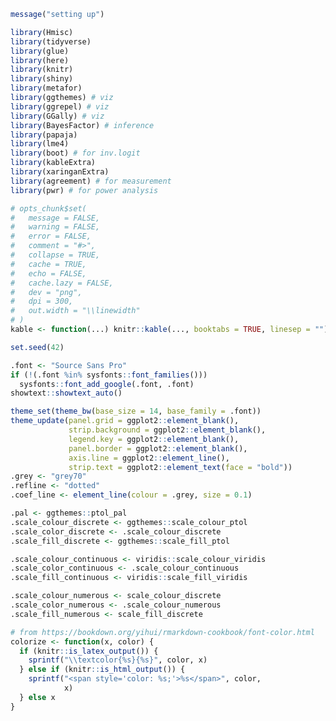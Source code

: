 ```r
message("setting up")

library(Hmisc)
library(tidyverse)
library(glue)
library(here)
library(knitr)
library(shiny)
library(metafor)
library(ggthemes) # viz
library(ggrepel) # viz
library(GGally) # viz
library(BayesFactor) # inference
library(papaja)
library(lme4)
library(boot) # for inv.logit
library(kableExtra)
library(xaringanExtra)
library(agreement) # for measurement
library(pwr) # for power analysis

# opts_chunk$set(
#   message = FALSE,
#   warning = FALSE,
#   error = FALSE,
#   comment = "#>",
#   collapse = TRUE,
#   cache = TRUE,
#   echo = FALSE,
#   cache.lazy = FALSE,
#   dev = "png",
#   dpi = 300,
#   out.width = "\\linewidth"
# )
kable <- function(...) knitr::kable(..., booktabs = TRUE, linesep = "")

set.seed(42)

.font <- "Source Sans Pro"
if (!(.font %in% sysfonts::font_families()))
  sysfonts::font_add_google(.font, .font)
showtext::showtext_auto()

theme_set(theme_bw(base_size = 14, base_family = .font))
theme_update(panel.grid = ggplot2::element_blank(),
             strip.background = ggplot2::element_blank(),
             legend.key = ggplot2::element_blank(),
             panel.border = ggplot2::element_blank(),
             axis.line = ggplot2::element_line(),
             strip.text = ggplot2::element_text(face = "bold"))
.grey <- "grey70"
.refline <- "dotted"
.coef_line <- element_line(colour = .grey, size = 0.1)

.pal <- ggthemes::ptol_pal
.scale_colour_discrete <- ggthemes::scale_colour_ptol
.scale_color_discrete <- .scale_colour_discrete
.scale_fill_discrete <- ggthemes::scale_fill_ptol

.scale_colour_continuous <- viridis::scale_colour_viridis
.scale_color_continuous <- .scale_colour_continuous
.scale_fill_continuous <- viridis::scale_fill_viridis

.scale_colour_numerous <- scale_colour_discrete
.scale_color_numerous <- .scale_colour_numerous
.scale_fill_numerous <- scale_fill_discrete

# from https://bookdown.org/yihui/rmarkdown-cookbook/font-color.html
colorize <- function(x, color) {
  if (knitr::is_latex_output()) {
    sprintf("\\textcolor{%s}{%s}", color, x)
  } else if (knitr::is_html_output()) {
    sprintf("<span style='color: %s;'>%s</span>", color,
            x)
  } else x
}
```
